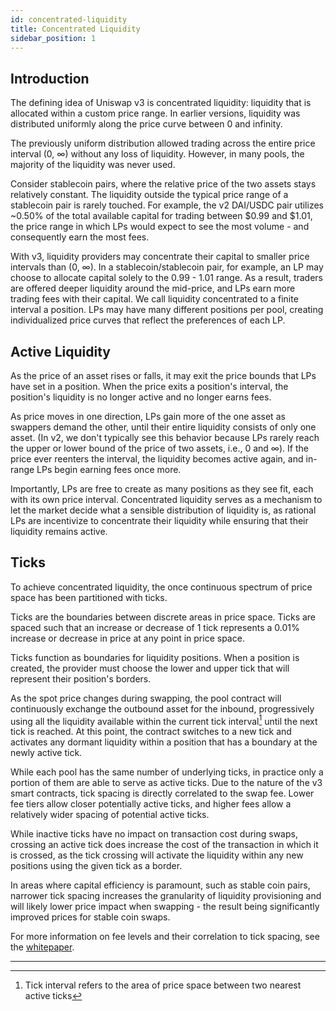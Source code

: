 ```yaml
---
id: concentrated-liquidity
title: Concentrated Liquidity
sidebar_position: 1
---
```


## Introduction

The defining idea of Uniswap v3 is concentrated liquidity: liquidity that is allocated within a custom price range.
In earlier versions, liquidity was distributed uniformly along the price curve between 0 and infinity.

The previously uniform distribution allowed trading across the entire price interval (0, ∞) without any loss of liquidity. However, in many pools, the majority of the liquidity was never used.

Consider stablecoin pairs, where the relative price of the two assets stays relatively constant. The liquidity outside the typical price range of a stablecoin pair is rarely touched. For example, the v2 DAI/USDC pair utilizes ~0.50% of the total available capital for trading between $0.99 and $1.01, the price range in which LPs would expect to see the most volume - and consequently earn the most fees.

With v3, liquidity providers may concentrate their capital to smaller price intervals than (0, ∞). In a stablecoin/stablecoin pair, for example, an LP may choose to allocate capital solely to the 0.99 - 1.01 range. As a result, traders are offered deeper liquidity around the mid-price, and LPs earn more trading fees with their capital. We call liquidity concentrated to a finite interval a position. LPs may have many different positions per pool, creating individualized price curves that reflect the preferences of each LP.

## Active Liquidity

As the price of an asset rises or falls, it may exit the price bounds that LPs have set in a position. When the price exits a position's interval, the position's liquidity is no longer active and no longer earns fees.

As price moves in one direction, LPs gain more of the one asset as swappers demand the other, until their entire liquidity consists of only one asset. (In v2, we don't typically see this behavior because LPs rarely reach the upper or lower bound of the price of two assets, i.e., 0 and ∞). If the price ever reenters the interval, the liquidity becomes active again, and in-range LPs begin earning fees once more.

Importantly, LPs are free to create as many positions as they see fit, each with its own price interval. Concentrated liquidity serves as a mechanism to let the market decide what a sensible distribution of liquidity is, as rational LPs are incentivize to concentrate their liquidity while ensuring that their liquidity remains active.

## Ticks

To achieve concentrated liquidity, the once continuous spectrum of price space has been partitioned with ticks.

Ticks are the boundaries between discrete areas in price space. Ticks are spaced such that an increase or decrease of 1 tick represents a 0.01% increase or decrease in price at any point in price space.

Ticks function as boundaries for liquidity positions. When a position is created, the provider must choose the lower and upper tick that will represent their position's borders.

As the spot price changes during swapping, the pool contract will continuously exchange the outbound asset for the inbound, progressively using all the liquidity available within the current tick interval[^1] until the next tick is reached. At this point, the contract switches to a new tick and activates any dormant liquidity within a position that has a boundary at the newly active tick.

While each pool has the same number of underlying ticks, in practice only a portion of them are able to serve as active ticks. Due to the nature of the v3 smart contracts, tick spacing is directly correlated to the swap fee. Lower fee tiers allow closer potentially active ticks, and higher fees allow a relatively wider spacing of potential active ticks.

While inactive ticks have no impact on transaction cost during swaps, crossing an active tick does increase the cost of the transaction in which it is crossed, as the tick crossing will activate the liquidity within any new positions using the given tick as a border.

In areas where capital efficiency is paramount, such as stable coin pairs, narrower tick spacing increases the granularity of liquidity provisioning and will likely lower price impact when swapping - the result being significantly improved prices for stable coin swaps.

For more information on fee levels and their correlation to tick spacing, see the [whitepaper](/whitepaper-v3.pdf).

---

[^1]: Tick interval refers to the area of price space between two nearest active ticks